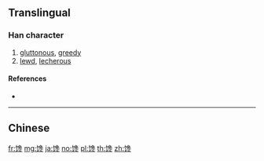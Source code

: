 {{character info/new}}
{{also|饞}}
==Translingual==

===Han character===
{{Han char|rn=184|rad=饣|as=09|sn=12|four=|canj=NVNUY}}

# [[gluttonous]], [[greedy]]
# [[lewd]], [[lecherous]]

====References====
* {{Han ref|kx=1427.311|hdz=74466.020|uh=998B|ud=39307}}

----

==Chinese==
{{zh-see|饞}}

[[fr:馋]]
[[mg:馋]]
[[ja:馋]]
[[no:馋]]
[[pl:馋]]
[[th:馋]]
[[zh:馋]]